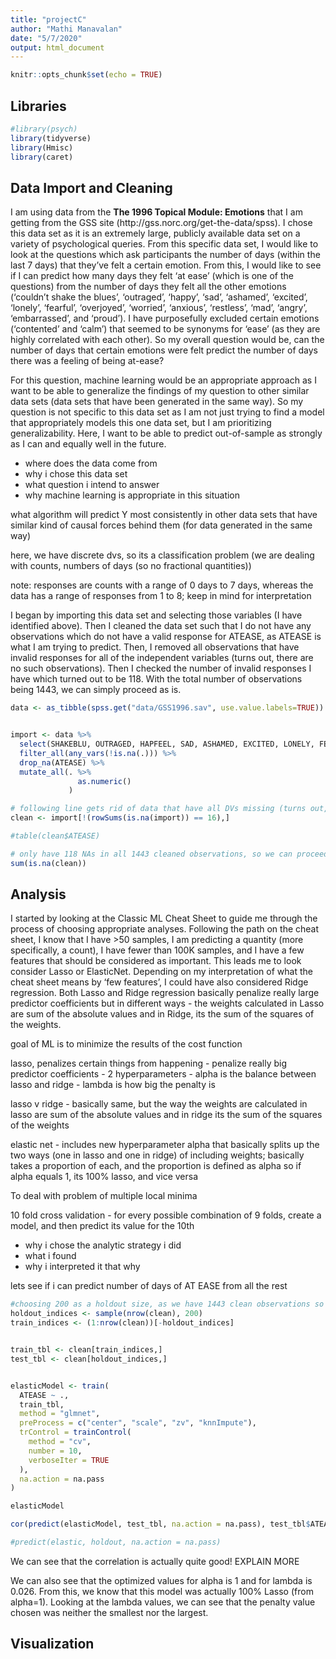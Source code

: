```yaml
---
title: "projectC"
author: "Mathi Manavalan"
date: "5/7/2020"
output: html_document
---
```




```r
knitr::opts_chunk$set(echo = TRUE)
```

## Libraries
```r
#library(psych)
library(tidyverse)
library(Hmisc)
library(caret)
```


## Data Import and Cleaning

I am using data from the **The 1996 Topical Module: Emotions** that I am getting from the GSS site (http://gss.norc.org/get-the-data/spss). I chose this data set as it is an extremely large, publicly available data set on a variety of psychological queries. From this specific data set, I would like to look at the questions which ask participants the number of days (within the last 7 days) that they've felt a certain emotion. From this, I would like to see if I can predict how many days they felt 'at ease' (which is one of the questions) from the number of days they felt all the other emotions ('couldn't shake the blues', 'outraged', 'happy', 'sad', 'ashamed', 'excited', 'lonely', 'fearful', 'overjoyed', 'worried', 'anxious', 'restless', 'mad', 'angry', 'embarrassed', and 'proud'). I have purposefully excluded certain emotions ('contented' and 'calm') that seemed to be synonyms for 'ease' (as they are highly correlated with each other). So my overall question would be, can the number of days that certain emotions were felt predict the number of days there was a feeling of being at-ease? 

For this question, machine learning would be an appropriate approach as I want to be able to generalize the findings of my question to other similar data sets (data sets that have been generated in the same way). So my question is not specific to this data set as I am not just trying to find a model that appropriately models this one data set, but I am prioritizing generalizability. Here, I want to be able to predict out-of-sample as strongly as I can and equally well in the future. 


- where does the data come from
- why i chose this data set
- what question i intend to answer
- why machine learning is appropriate in this situation



what algorithm will predict Y most consistently in other data sets that have similar kind of causal forces behind them (for data generated in the same way)



here, we have discrete dvs, so its a classification problem (we are dealing with counts, numbers of days (so no fractional quantities))


note: responses are counts with a range of 0 days to 7 days, whereas the data has a range of responses from 1 to 8; keep in mind for interpretation


I began by importing this data set and selecting those variables (I have identified above). Then I cleaned the data set such that I do not have any observations which do not have a valid response for ATEASE, as ATEASE is what I am trying to predict. Then, I removed all observations that have invalid responses for all of the independent variables (turns out, there are no such observations). Then I checked the number of invalid responses I have which turned out to be 118. With the total number of observations being 1443, we can simply proceed as is. 

```r
data <- as_tibble(spss.get("data/GSS1996.sav", use.value.labels=TRUE)) 


import <- data %>% 
  select(SHAKEBLU, OUTRAGED, HAPFEEL, SAD, ASHAMED, EXCITED, LONELY, FEARFUL, OVRJOYED, WORRIED, ANXIOUS, RESTLESS, MADAT, ATEASE, ANGRY, EMBARRSS, PROUD) %>% 
  filter_all(any_vars(!is.na(.))) %>% 
  drop_na(ATEASE) %>% 
  mutate_all(. %>% 
               as.numeric()
             )

# following line gets rid of data that have all DVs missing (turns out, there are none!)
clean <- import[!(rowSums(is.na(import)) == 16),]

#table(clean$ATEASE)

# only have 118 NAs in all 1443 cleaned observations, so we can proceed
sum(is.na(clean)) 

```




## Analysis

I started by looking at the Classic ML Cheat Sheet to guide me through the process of choosing appropriate analyses. Following the path on the cheat sheet, I know that I have >50 samples, I am predicting a quantity (more specifically, a count), I have fewer than 100K samples, and I have a few features that should be considered as important. This leads me to look consider Lasso or ElasticNet. Depending on my interpretation of what the cheat sheet means by 'few features', I could have also considered Ridge regression.  Both Lasso and Ridge regression basically penalize really large predictor coefficients but in different ways - the weights calculated in Lasso are sum of the absolute values and in Ridge, its the sum of the squares of the weights. 


goal of ML is to minimize the results of the cost function

lasso, penalizes certain things from happening
- penalize really big predictor coefficients
- 2 hyperparameters
- alpha is the balance between lasso and ridge
- lambda is how big the penalty is


lasso v ridge
- basically same, but the way the weights are calculated in lasso are sum of the absolute values and in ridge its the sum of the squares of the weights



elastic net
- includes new hyperparameter alpha that basically splits up the two ways (one in lasso and one in ridge) of including weights; basically takes a proportion of each, and the proportion is defined as alpha
  so if alpha equals 1, its 100% lasso, and vice versa


To deal with problem of multiple local minima

10 fold cross validation 
- for every possible combination of 9 folds, create a model, and then predict its value for the 10th


- why i chose the analytic strategy i did
- what i found
- why i interpreted it that why


lets see if i can predict number of days of AT EASE from all the rest
```r
#choosing 200 as a holdout size, as we have 1443 clean observations so 200 gives us a workable proportion of the total data
holdout_indices <- sample(nrow(clean), 200)
train_indices <- (1:nrow(clean))[-holdout_indices]


train_tbl <- clean[train_indices,]
test_tbl <- clean[holdout_indices,]


elasticModel <- train(
  ATEASE ~ .,
  train_tbl,
  method = "glmnet",
  preProcess = c("center", "scale", "zv", "knnImpute"),
  trControl = trainControl(
    method = "cv",
    number = 10,
    verboseIter = TRUE
  ),
  na.action = na.pass
)

elasticModel

cor(predict(elasticModel, test_tbl, na.action = na.pass), test_tbl$ATEASE)^2

#predict(elastic, holdout, na.action = na.pass)

```

We can see that the correlation is actually quite good! EXPLAIN MORE

We can also see that the optimized values for alpha is 1 and for lambda is 0.026. From this, we know that this model was actually 100% Lasso (from alpha=1). Looking at the lambda values, we can see that the penalty value chosen was neither the smallest nor the largest. 

## Visualization
```r

```



